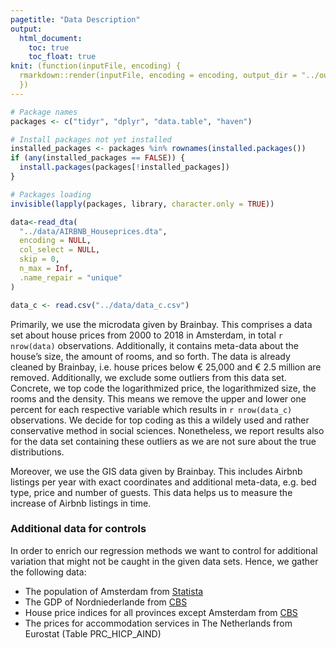 ```yaml
---
pagetitle: "Data Description"
output: 
  html_document:
    toc: true
    toc_float: true
knit: (function(inputFile, encoding) {
  rmarkdown::render(inputFile, encoding = encoding, output_dir = "../output") 
  })
---
```


```r
# Package names
packages <- c("tidyr", "dplyr", "data.table", "haven")

# Install packages not yet installed
installed_packages <- packages %in% rownames(installed.packages())
if (any(installed_packages == FALSE)) {
  install.packages(packages[!installed_packages])
}

# Packages loading
invisible(lapply(packages, library, character.only = TRUE))
```

```r

data<-read_dta(
  "../data/AIRBNB_Houseprices.dta",
  encoding = NULL,
  col_select = NULL,
  skip = 0,
  n_max = Inf,
  .name_repair = "unique"
)

data_c <- read.csv("../data/data_c.csv")
```


Primarily, we use the microdata given by Brainbay. This comprises a data set about house prices from 2000 to 2018 in Amsterdam, in total `r nrow(data)` observations. Additionally, it contains meta-data about the house's size, the amount of rooms, and so forth.
The data is already cleaned by Brainbay, i.e. house prices below € 25,000 and € 2.5 million are removed. Additionally, we exclude some outliers from this data set. Concrete, we top code the logarithmized price, the logarithmized size, the rooms and the density. This means we remove the upper and lower one percent for each respective variable which results in `r nrow(data_c)` observations. We decide for top coding as this a wildely used and rather conservative method in social sciences. Nonetheless, we report results also for the data set containing these outliers as we are not sure about the true distributions.

Moreover, we use the GIS data given by Brainbay. This includes Airbnb listings per year with exact coordinates and additional meta-data, e.g. bed type, price and number of guests. This data helps us to measure the increase of Airbnb listings in time.

### Additional data for controls

In order to enrich our regression methods we want to control for additional variation that might not be caught in the given data sets. Hence, we gather the following data:

* The population of Amsterdam from [Statista](https://www.statista.com/statistics/753235/total-population-of-amsterdam/)
* The GDP of Nordniederlande from [CBS](https://opendata.cbs.nl/statline/#/CBS/en/dataset/84361ENG/table?ts=1617889396818)
* House price indices for all provinces except Amsterdam from [CBS](https://opendata.cbs.nl/statline/#/CBS/en/dataset/81885ENG/table?fromstatweb)
* The prices for accommodation services in The Netherlands from Eurostat (Table PRC_HICP_AIND)